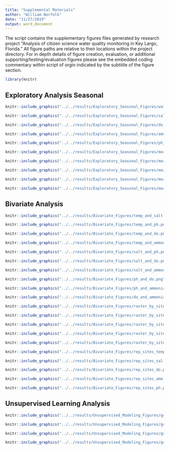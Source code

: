 ```yaml
---
title: "Supplemental Materials"
author: "William Norfolk"
date: "11/27/2019"
output: word_document
---
```


The script contains the supplementary figures files generated by research project "Analysis of citizen science water quality monitoring in Key Largo, Florida." All figure paths are relative to their locations within the project directory. For in depth details of figure creation, evaluation, or additional supporting/testing/evaluation figures please see the embedded coding commentary within script of orgin indicated by the subtitile of the figure section.

```r
library(knitr)
```

## Exploratory Analysis Seasonal

```r
knitr::include_graphics("../../results/Exploratory_Seasonal_Figures/water_temp_seas_lines.png")
```


```r
knitr::include_graphics("../../results/Exploratory_Seasonal_Figures/salinity_seas_lines.png")
```

```r
knitr::include_graphics("../../results/Exploratory_Seasonal_Figures/do_seas_lines.png")
```

```r
knitr::include_graphics("../../results/Exploratory_Seasonal_Figures/ammonia_seas_lines.png")
```

```r
knitr::include_graphics("../../results/Exploratory_Seasonal_Figures/ph_seas_lines.png")
```

```r
knitr::include_graphics("../../results/Exploratory_Seasonal_Figures/mean_water_temp_plot.png")
```

```r
knitr::include_graphics("../../results/Exploratory_Seasonal_Figures/mean_salinity_plot.png")
```

```r
knitr::include_graphics("../../results/Exploratory_Seasonal_Figures/mean_dissolved_oxygen_plot.png")
```

```r
knitr::include_graphics("../../results/Exploratory_Seasonal_Figures/mean_ammonia_plot.png")
```

```r
knitr::include_graphics("../../results/Exploratory_Seasonal_Figures/mean_ph_plot.png")
```

## Bivariate Analysis

```r
knitr::include_graphics("../../results/Bivariate_Figures/temp_and_salt.png")
```

```r
knitr::include_graphics("../../results/Bivariate_Figures/temp_and_ph.png")
```

```r
knitr::include_graphics("../../results/Bivariate_Figures/temp_and_do.png")
```

```r
knitr::include_graphics("../../results/Bivariate_Figures/temp_and_ammonia.png")
```

```r
knitr::include_graphics("../../results/Bivariate_Figures/salt_and_ph.png")
```

```r
knitr::include_graphics("../../results/Bivariate_Figures/salt_and_do.png")
```

```r
knitr::include_graphics("../../results/Bivariate_Figures/salt_and_ammonia.png")
```

```r
knitr::include_graphics("../../results/Bivariate_Figures/ph_and_do.png")
```

```r
knitr::include_graphics("../../results/Bivariate_Figures/ph_and_ammonia.png")
```

```r
knitr::include_graphics("../../results/Bivariate_Figures/do_and_ammonia.png")
```

```r
knitr::include_graphics("../../results/Bivariate_Figures/raster_by_site_type_temp.png")
```

```r
knitr::include_graphics("../../results/Bivariate_Figures/raster_by_site_type_sal.png")
```

```r
knitr::include_graphics("../../results/Bivariate_Figures/raster_by_site_type_do.png")
```

```r
knitr::include_graphics("../../results/Bivariate_Figures/raster_by_site_type_amm.png")
```

```r
knitr::include_graphics("../../results/Bivariate_Figures/raster_by_site_type_ph.png")
```

```r
knitr::include_graphics("../../results/Bivariate_Figures/rep_sites_temp.png")
```

```r
knitr::include_graphics("../../results/Bivariate_Figures/rep_sites_sal.png")
```

```r
knitr::include_graphics("../../results/Bivariate_Figures/rep_sites_do.png")
```

```r
knitr::include_graphics("../../results/Bivariate_Figures/rep_sites_amm.png")
```

```r
knitr::include_graphics("../../results/Bivariate_Figures/rep_sites_ph.png")
```

## Unsupervised Learning Analysis

```r
knitr::include_graphics("../../results/Unsupervised_Modeling_Figures/good_adend_16.png")
```

```r
knitr::include_graphics("../../results/Unsupervised_Modeling_Figures/good_adend_17.png")
```

```r
knitr::include_graphics("../../results/Unsupervised_Modeling_Figures/good_adend_18.png")
```

```r
knitr::include_graphics("../../results/Unsupervised_Modeling_Figures/good_adend_19.png")
```

















